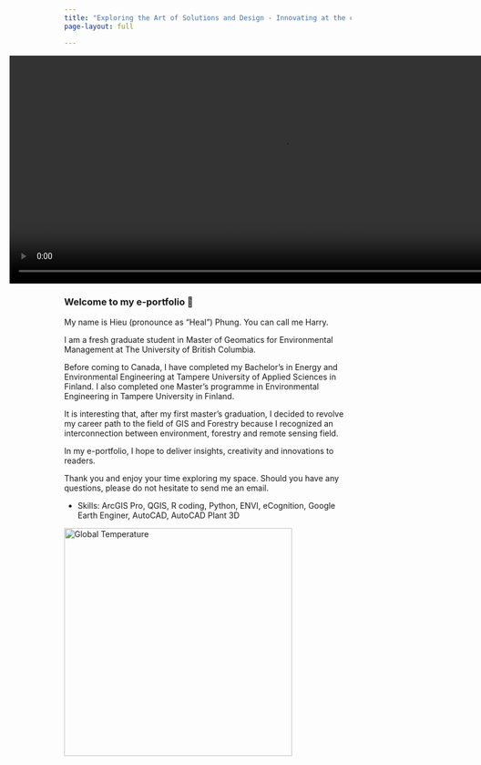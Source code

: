 ---
title: "Exploring the Art of Solutions and Design - Innovating at the crossroads of Forestry, Remote Sensing, and Environment"
page-layout: full

---
<!-- Full-width container -->
<div style="margin-left: -10vw; margin-right: -10vw; width: 100vw; position: relative; overflow: hidden;">

<video autoplay muted loop playsinline style="width: 100%; height: 400px; object-fit: cover;">
  <source src="videos/video1.mp4" type="video/mp4">
  Your browser does not support the video tag.
</video>

</div>



### Welcome to my e-portfolio 👋


My name is Hieu (pronounce as "Heal") Phung. You can call me Harry.

I am a fresh graduate student in Master of Geomatics for Environmental Management at The University of British Columbia.

Before coming to Canada, I have completed my Bachelor's in Energy and Environmental Engineering at Tampere University of Applied Sciences in Finland. I also completed one Master's programme in Environmental Engineering in Tampere University in Finland.

It is interesting that, after my first master's graduation, I decided to revolve my career path to the field of GIS and Forestry because I recognized an interconnection between environment, forestry and remote sensing field.

In my e-portfolio, I hope to deliver insights, creativity and innovations to readers.

Thank you and enjoy your time exploring my space. Should you have any questions, please do not hesitate to send me an email.

-   Skills: ArcGIS Pro, QGIS, R coding, Python, ENVI, eCognition, Google Earth Enginer, AutoCAD, AutoCAD Plant 3D

::: {html}
<img src="images/nasa-global-warming.gif" alt="Global Temperature" width="400px"/>
:::
